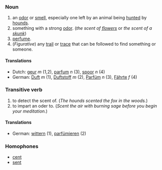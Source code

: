 ===Noun===

# an [[odor]] or [[smell]], especially one left by an animal being [[hunt]]ed by [[hound]]s.
# something with a strong [[odor]]. (''the scent of [[flower]]s'' or ''the scent of a [[skunk]]'')
# [[perfume]].
# (''Figurative'') any [[trail]] or [[trace]] that can be followed to find something or someone.

====Translations====
*Dutch: [[geur]] ''m'' (1,2), [[parfum]] ''n'' (3), [[spoor]] ''n'' (4)
*German: [[Duft]] ''m'' (1), [[Duftstoff]] ''m'' (2), [[Parfüm]] ''n'' (3), [[Fährte]] ''f'' (4)

===Transitive verb===

# to detect the scent of.  (''The hounds scented the fox in the woods.'')
# to impart an oder to.  (''Scent the air with burning sage before you begin your meditation.'')

====Translations====
*German: [[wittern]] (1), [[parfümieren]] (2)

===Homophones===
*[[cent]]
*[[sent]]